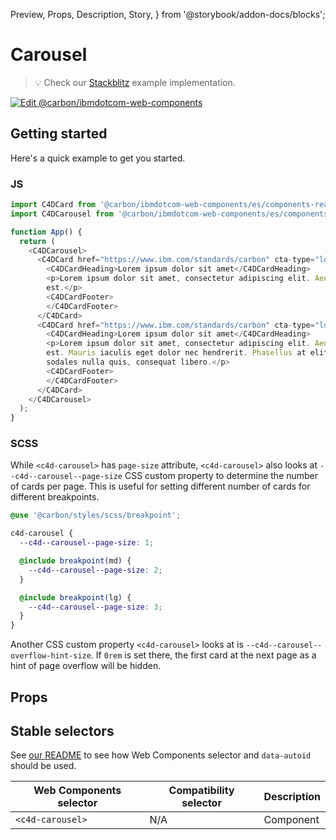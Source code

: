   Preview,
  Props,
  Description,
  Story,
} from '@storybook/addon-docs/blocks';

# Carousel

> 💡 Check our
> [Stackblitz](https://stackblitz.com/github/carbon-design-system/carbon-for-ibm-dotcom/tree/main/packages/web-components/examples/stackblitz/components-react/carousel)
> example implementation.

[![Edit @carbon/ibmdotcom-web-components](https://developer.stackblitz.com/img/open_in_stackblitz.svg)](https://stackblitz.com/github/carbon-design-system/carbon-for-ibm-dotcom/tree/main/packages/web-components/examples/stackblitz/components-react/carousel)

## Getting started

Here's a quick example to get you started.

### JS

```javascript
import C4DCard from '@carbon/ibmdotcom-web-components/es/components-react/card/index';
import C4DCarousel from '@carbon/ibmdotcom-web-components/es/components-react/carousel/index';

function App() {
  return (
    <C4DCarousel>
      <C4DCard href="https://www.ibm.com/standards/carbon" cta-type="local">
        <C4DCardHeading>Lorem ipsum dolor sit amet</C4DCardHeading>
        <p>Lorem ipsum dolor sit amet, consectetur adipiscing elit. Aenean et ultricies
        est.</p>
        <C4DCardFooter>
        </C4DCardFooter>
      </C4DCard>
      <C4DCard href="https://www.ibm.com/standards/carbon" cta-type="local">
        <C4DCardHeading>Lorem ipsum dolor sit amet</C4DCardHeading>
        <p>Lorem ipsum dolor sit amet, consectetur adipiscing elit. Aenean et ultricies
        est. Mauris iaculis eget dolor nec hendrerit. Phasellus at elit sollicitudin,
        sodales nulla quis, consequat libero.</p>
        <C4DCardFooter>
        </C4DCardFooter>
      </C4DCard>
    </C4DCarousel>
  );
}
```

### SCSS

While `<c4d-carousel>` has `page-size` attribute, `<c4d-carousel>` also looks at
`--c4d--carousel--page-size` CSS custom property to determine the number of
cards per page. This is useful for setting different number of cards for
different breakpoints.

```scss
@use '@carbon/styles/scss/breakpoint';

c4d-carousel {
  --c4d--carousel--page-size: 1;

  @include breakpoint(md) {
    --c4d--carousel--page-size: 2;
  }

  @include breakpoint(lg) {
    --c4d--carousel--page-size: 3;
  }
}
```

Another CSS custom property `<c4d-carousel>` looks at is
`--c4d--carousel--overflow-hint-size`. If `0rem` is set there, the first card at
the next page as a hint of page overflow will be hidden.

## Props

<Props of={PropTypesRef} />

## Stable selectors

See
[our README](https://github.com/carbon-design-system/carbon-for-ibm-dotcom/tree/main/packages/web-components#stable-selectors-for-analytics-and-integratione2e-testing-in-web-components)
to see how Web Components selector and `data-autoid` should be used.

| Web Components selector | Compatibility selector | Description |
| ----------------------- | ---------------------- | ----------- |
| `<c4d-carousel>`        | N/A                    | Component   |

<Description markdown={contributing} />

